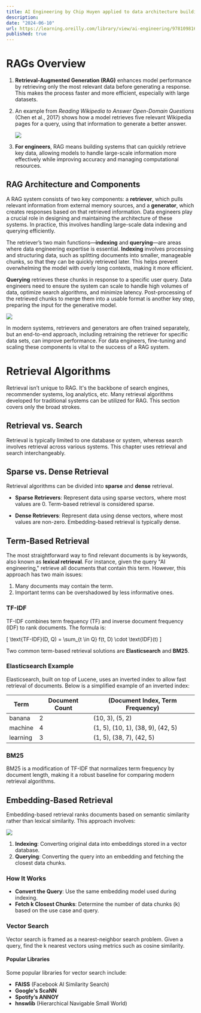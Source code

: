 ```yaml
---
title: AI Engineering by Chip Huyen applied to data architecture building
description: 
date: "2024-06-10"
url: https://learning.oreilly.com/library/view/ai-engineering/9781098166298/
published: true
---
```


# RAGs Overview

1. **Retrieval-Augmented Generation (RAG)** enhances model performance by retrieving only the most relevant data before generating a response. This makes the process faster and more efficient, especially with large datasets.

2. An example from *Reading Wikipedia to Answer Open-Domain Questions* (Chen et al., 2017) shows how a model retrieves five relevant Wikipedia pages for a query, using that information to generate a better answer.

   [![](/2_1_retreive_then_generate.png)](https://arxiv.org/abs/1704.00051)

3. **For engineers**, RAG means building systems that can quickly retrieve key data, allowing models to handle large-scale information more effectively while improving accuracy and managing computational resources.

## RAG Architecture and Components

A RAG system consists of two key components: a **retriever**, which pulls relevant information from external memory sources, and a **generator**, which creates responses based on that retrieved information. Data engineers play a crucial role in designing and maintaining the architecture of these systems. In practice, this involves handling large-scale data indexing and querying efficiently.

The retriever’s two main functions—**indexing** and **querying**—are areas where data engineering expertise is essential. **Indexing** involves processing and structuring data, such as splitting documents into smaller, manageable chunks, so that they can be quickly retrieved later. This helps prevent overwhelming the model with overly long contexts, making it more efficient.

**Querying** retrieves these chunks in response to a specific user query. Data engineers need to ensure the system can scale to handle high volumes of data, optimize search algorithms, and minimize latency. Post-processing of the retrieved chunks to merge them into a usable format is another key step, preparing the input for the generative model.

   [![](/2_2_high_level_RAG.png)](https://learning.oreilly.com/library/view/ai-engineering/9781098166298/ch06.html#6_rag_overview_1726600321985229)

In modern systems, retrievers and generators are often trained separately, but an end-to-end approach, including retraining the retriever for specific data sets, can improve performance. For data engineers, fine-tuning and scaling these components is vital to the success of a RAG system.

# Retrieval Algorithms

Retrieval isn’t unique to RAG. It's the backbone of search engines, recommender systems, log analytics, etc. Many retrieval algorithms developed for traditional systems can be utilized for RAG. This section covers only the broad strokes.

## Retrieval vs. Search

Retrieval is typically limited to one database or system, whereas search involves retrieval across various systems. This chapter uses retrieval and search interchangeably.

## Sparse vs. Dense Retrieval

Retrieval algorithms can be divided into **sparse** and **dense** retrieval. 

- **Sparse Retrievers**: Represent data using sparse vectors, where most values are 0. Term-based retrieval is considered sparse.

- **Dense Retrievers**: Represent data using dense vectors, where most values are non-zero. Embedding-based retrieval is typically dense.

## Term-Based Retrieval

The most straightforward way to find relevant documents is by keywords, also known as **lexical retrieval**. For instance, given the query "AI engineering," retrieve all documents that contain this term. However, this approach has two main issues:

1. Many documents may contain the term.
2. Important terms can be overshadowed by less informative ones.

### TF-IDF

TF-IDF combines term frequency (TF) and inverse document frequency (IDF) to rank documents. The formula is:

\[
\text{TF-IDF}(D, Q) = \sum_{t \in Q} f(t, D) \cdot \text{IDF}(t)
\]

Two common term-based retrieval solutions are **Elasticsearch** and **BM25**.

### Elasticsearch Example

Elasticsearch, built on top of Lucene, uses an inverted index to allow fast retrieval of documents. Below is a simplified example of an inverted index:

| Term    | Document Count | (Document Index, Term Frequency) |
|---------|----------------|-----------------------------------|
| banana  | 2              | (10, 3), (5, 2)                   |
| machine | 4              | (1, 5), (10, 1), (38, 9), (42, 5) |
| learning | 3              | (1, 5), (38, 7), (42, 5)         |

### BM25

BM25 is a modification of TF-IDF that normalizes term frequency by document length, making it a robust baseline for comparing modern retrieval algorithms.

## Embedding-Based Retrieval

Embedding-based retrieval ranks documents based on semantic similarity rather than lexical similarity. This approach involves:

   [![](/2_3_embedding_based_retreiver.png)](https://medium.com/better-ml/embedding-learning-for-retrieval-29af1c9a1e65)

1. **Indexing**: Converting original data into embeddings stored in a vector database.
2. **Querying**: Converting the query into an embedding and fetching the closest data chunks.

### How It Works

- **Convert the Query**: Use the same embedding model used during indexing.
- **Fetch k Closest Chunks**: Determine the number of data chunks (k) based on the use case and query.

### Vector Search

Vector search is framed as a nearest-neighbor search problem. Given a query, find the k nearest vectors using metrics such as cosine similarity.

#### Popular Libraries

Some popular libraries for vector search include:

- **FAISS** (Facebook AI Similarity Search)
- **Google's ScaNN**
- **Spotify’s ANNOY**
- **hnswlib** (Hierarchical Navigable Small World)
